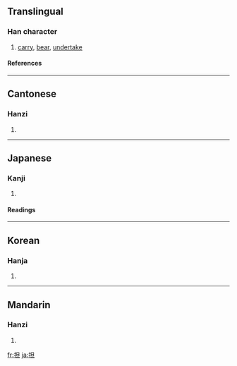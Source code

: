 {{see|擔}}

==Translingual==
===Han character===
{{Han char|rn=64|rad=手|as=05|sn=8|four=|canj=手日一 (QAM)}}
# [[carry]], [[bear]], [[undertake]]
====References====
{{Han ref|kx=0424.190|dkj=11941|dj=0772.150|hdz=31851.040|uh=62C5|ud=25285}}
----
==Cantonese==
===Hanzi===
{{yue-hanzi|jyut=|y=daam1}}
# {{defn|Cantonese}}
----
==Japanese==
===Kanji===
{{ja-kanji|grade=6|rs=手05}}
# {{defn|Japanese}} 
====Readings====
{{ja-readings|on=[[たん]] (tan)|kun=[[になう]] (ninau), [[かつぐ]] (katsugu)}}
----
==Korean==
===Hanja===
{{ko-hanja|hangeul=단|eumhun=|rv=dan|mr=tan|y=tan}}
# {{defn|Korean}}
----
==Mandarin==
===Hanzi===
{{cmn-hanzi|tra=擔|pin=[[dàn]] ([[dan4]])|wg=tan<sup>4</sup>}}
# {{defn|Mandarin}}

[[fr:担]]
[[ja:担]]